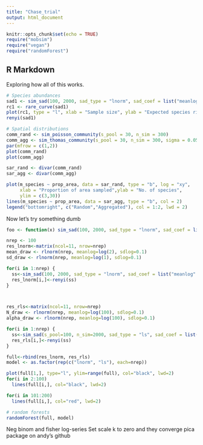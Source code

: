 ```yaml
---
title: "Chase_trial"
output: html_document
---
```


```r
knitr::opts_chunk$set(echo = TRUE)
require("mobsim")
require("vegan")
require("randomForest")
```

## R Markdown

Exploring how all of this works.

```r

# Species abundances
sad1 <- sim_sad(100, 2000, sad_type = "lnorm", sad_coef = list("meanlog" = 2, "sdlog" = 1))
rc1 <- rare_curve(sad1)
plot(rc1, type = "l", xlab = "Sample size", ylab = "Expected species richness")
renyi(sad1)

# Spatial distributions
comm_rand <- sim_poisson_community(s_pool = 30, n_sim = 300)
comm_agg <- sim_thomas_community(s_pool = 30, n_sim = 300, sigma = 0.05, mother_points = 1)
par(mfrow = c(1,2))
plot(comm_rand)
plot(comm_agg)

sar_rand <- divar(comm_rand)
sar_agg <- divar(comm_agg)

plot(m_species ~ prop_area, data = sar_rand, type = "b", log = "xy",
     xlab = "Proportion of area sampled",ylab = "No. of species",
     ylim = c(3,30))
lines(m_species ~ prop_area, data = sar_agg, type = "b", col = 2)
legend("bottomright", c("Random","Aggregated"), col = 1:2, lwd = 2)


```

Now let's try something dumb

```r
foo <- function(x) sim_sad(100, 2000, sad_type = "lnorm", sad_coef = list("meanlog" = 2, "sdlog" = 1))

nrep <- 100
res_lnorm<-matrix(ncol=11, nrow=nrep)
mean_draw <- rlnorm(nrep, meanlog=log(2), sdlog=0.1)
sd_draw <- rlnorm(nrep, meanlog=log(1), sdlog=0.1)

for(i in 1:nrep) {
  ss<-sim_sad(100, 2000, sad_type = "lnorm", sad_coef = list("meanlog" = mean_draw[i], "sdlog" = sd_draw[i]))
  res_lnorm[i,]<-renyi(ss)
}



res_rls<-matrix(ncol=11, nrow=nrep)
N_draw <- rlnorm(nrep, meanlog=log(100), sdlog=0.1)
alpha_draw <- rlnorm(nrep, meanlog=log(100), sdlog=0.1)

for(i in 1:nrep) {
  ss<-sim_sad(s_pool=100, n_sim=2000, sad_type = "ls", sad_coef = list("N" = N_draw[i], "alpha" = alpha_draw[i]))
  res_rls[i,]<-renyi(ss)
}

full<-rbind(res_lnorm, res_rls)
model <- as.factor(rep(c("lnorm", "ls"), each=nrep))

plot(full[1,], type="l", ylim=range(full), col="black", lwd=2)
for(i in 2:100)
  lines(full[i,], col="black", lwd=2)

for(i in 101:200)
  lines(full[i,], col="red", lwd=2)

# random forests
randomForest(full, model)

```

Neg binom and fisher log-series
Set scale k to zero and they converge
pica package on andy's github
